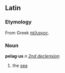 ==Latin==
===Etymology===
From Greek [[πέλαγος]].
===Noun===
'''pelag·us''' ''n'' ''[[Wiktionary Appendix:Latin second declension|2nd declension]]''

#the [[sea]]